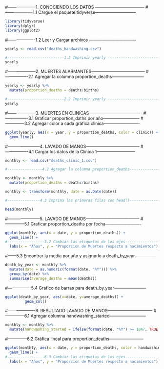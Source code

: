 #--------------------1. CONOCIENDO LOS DATOS -----------------------------------
#-------------------1.1 Cargue el paquete tidyverse-----------------------------
```r
library(tidyverse)
library(dplyr)
library(ggplot2)
```
#-------------------1.2 Leer y Cargar archivos ---------------------------------
```r
yearly <- read.csv("deaths_handwashing.csv")

#--------------------------1.3 Imprimir yearly ---------------------------------
yearly
```

#--------------------2. MUERTES ALARMANTES--------------------------------------
#----------------2.1 Agregar la columna proportion_deaths-----------------------
```r
yearly <- yearly %>%
  mutate(proportion_deaths = deaths/births)

#--------------------------2.2 Imprimir yearly ---------------------------------
yearly
```

#--------------------3. MUERTES EN CLINICAS-------------------------------------
#----------------3.1 Graficar proportion_daths por año--------------------------
#--------------3.2 Agregar color a cada gráfica clinica-------------------------
```r
ggplot(yearly, aes(x = year, y = proportion_deaths, color = clinic)) +
  geom_line()

```

#-----------------------4. LAVADO DE MANOS--------------------------------------
#----------------4.1 Cargar los datos de la Clínica 1---------------------------
```r
monthly <- read.csv("deaths_clinic_1.csv")

#----------------4.2 Agregar la columna proportion_deaths-----------------------

monthly <- monthly %>%
  mutate(proportion_deaths = deaths/births)

monthly <- transform(monthly, date = as.Date(date))

#---------------4.3 Imprima las primeras filas con head()-----------------------

head(monthly)
```

#-----------------------5. LAVADO DE MANOS--------------------------------------
#--------------5.1 Graficar proportion_deaths por fecha-------------------------
```r
ggplot(monthly, aes(x = date, y = proportion_deaths)) +
  geom_line() +
#-----------------5.2 Cambiar las etiquetas de los ejes-------------------------
  labs(x = "Años", y = "Proporcion de Muertes respecto a nacimientos")
```
#------5.3 Encontrar la media por año y asignarlo a death_by_year---------------
```r
death_by_year <- monthly %>%
  mutate(date = as.numeric(format(date, "%Y"))) %>%
  group_by(date) %>%
  summarise(average_deaths = mean(deaths))
```

#----------------5.4 Grafico de barras para death_by_year-----------------------
```r
ggplot(death_by_year, aes(x=date, y=average_deaths)) +
         geom_col()
```

#-------------------6. RESULTADO LAVADO DE MANOS--------------------------------
#--------------6.1 Agregar columna handwashing_started--------------------------
```r
monthly <- monthly %>%
  mutate(handwashing_started = ifelse(format(date, "%Y") >= 1847, TRUE, FALSE)) 

```
#--------------6.2 Gráfica lineal para proportion_deaths------------------------
```r
ggplot(monthly, aes(x = date, y = proportion_deaths, color = handwashing_started)) +
  geom_line() +
#-----------------6.3 Cambiar las etiquetas de los ejes-------------------------
  labs(x = "Años", y = "Proporcion de Muertes respecto a nacimientos")

```
